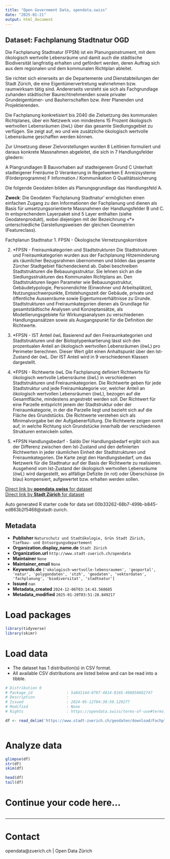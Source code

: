 ```yaml
---
title: "Open Government Data, opendata.swiss"
date: "2025-01-21"
output: html_document
---
```


## Dataset: Fachplanung Stadtnatur OGD

Die Fachplanung Stadtnatur (FPSN) ist ein Planungsinstrument, mit dem ökologisch wertvolle Lebensräume und damit auch die städtische Biodiversität langfristig erhalten und gefördert werden, deren Auftrag sich aus dem regionalen und dem kommunalen Richtplan ableitet.

Sie richtet sich einerseits an die Departemente und Dienstabteilungen der Stadt Zürich, die eine Eigentümervertretung wahrnehmen bzw. raumwirksam tätig sind. Andererseits versteht sie sich als Fachgrundlage zuhanden städtischer Baurechtnehmenden sowie privater Grundeigentümer- und Bauherrschaften bzw. ihrer Planenden und Projektierenden.

Die Fachplanung konkretisiert bis 2040 die Zielsetzung des kommunalen Richtplanes, über ein Netzwerk von mindestens 15 Prozent ökologisch wertvollen Lebensräumen (öwL) über das gesamte Siedlungsgebiet zu verfügen. Sie zeigt auf, wo und wie zusätzliche ökologisch wertvolle Lebensräume geschaffen werden können.

Zur Umsetzung dieser Zielvorstellungen wurden 8 Leitlinien formuliert und daraus konkrete Massnahmen abgeleitet, die sich in 7 Handlungsfelder gliedern:

A Plangrundlagen
B Bauvorhaben auf stadteigenem Grund
C Unterhalt stadteigener Freiräume
D Verankerung in Regelwerken
E Anreizsysteme (Förderprogramme)
F Information / Kommunikation
G Qualitätssicherung

Die folgende Geodaten bilden als Planungsgrundlage das Handlungsfeld A.

**Zweck**: Die Geodaten 'Fachplanung Stadtnatur' ermöglichen einen einfachen Zugang zu den Informationen der Fachplanung und dienen als Basis für umsetzungsorientierte Massnahmen der Handlungsfelder B und C. In entsprechendem Layerpaket sind 5 Layer enthalten (siehe Geodatenprodukt), wobei diejenigen mit der Bezeichnung «*» unterschiedliche Darstellungsweisen der gleichen Geometrien (Featureclass).

Fachplanun Stadtnatur
1. FPSN - Ökologische Vernetzungskorridore

2. *FPSN - Freiraumkategorien und Stadtstrukturen
Die Stadtstrukturen und Freiraumkategorien wurden aus der Fachplanung Hitzeminderung als räumlicher Bezugsrahmen übernommen und bilden das gesamte Zürcher Stadtgebiet flächendeckend ab. Dabei beschreiben Stadtstrukturen die Bebauungsstruktur. Sie lehnen sich an die Siedlungsstrukturen des Kommunalen Richtplans an. Den Stadtstrukturen liegen Parameter wie Bebauungsstruktur, Gebäudetypologie, Personendichte (Einwohner und Arbeitsplätze), Nutzungsschwerpunkte, Entstehungszeit der Gebäude, private und öffentliche Aussenräume sowie Eigentumsverhältnisse zu Grunde. Stadtstrukturen und Freiraumkategorien dienen als Grundlage für gesamtstädtische Analysen und Konzeptansätze, als Modellierungsgebiete für Wirkungsanalysen zu verschiedenen Handlungsansätzen sowie als Ausgangspunkt für die Definition der Richtwerte.

3. *FPSN - IST Anteil öwL
Basierend auf den Freiraumkategorien und Stadtstrukturen und der Biotoptypenkartierung lässt sich den prozentualen Anteil an ökologisch wertvollen Lebensräumen (öwL) pro Perimeter berechnen. Dieser Wert gibt einen Anhaltspunkt über den Ist-Zustand der öwL. Der IST Anteil wird in 9 verschiedenen Klassen dargestellt.

4. *FPSN - Richtwerte öwL
Die Fachplanung definiert Richtwerte für ökologisch wertvolle Lebensräume (öwL) in verschiedenen Stadtstrukturen und Freiraumkategorien. Die Richtwerte geben für jede Stadtstruktur und jede Freiraumkategorie vor, welcher Anteil an ökologisch wertvollen Lebensräumen (öwL), bezogen auf die Gesamtfläche, mindestens angestrebt werden soll. Der Richtwert für eine Parzelle entspricht jenem der Stadtstruktur oder der Freiraumkategorie, in der die Parzelle liegt und bezieht sich auf die Fläche des Grundstücks. Die Richtwerte verstehen sich als Minimalvorgabe bei der Aufgabenerfüllung. Die Richtwerte zeigen somit auf, in welche Richtung sich Grundstücke innerhalb der verschiedenen Strukturen entwickeln sollen.

5. *FPSN Handlungsbedarf - Saldo
Der Handlungsbedarf ergibt sich aus der Differenz zwischen dem Ist-Zustand und den definierten Richtwerten in jeder räumlichen Einheit der Stadtstrukturen und Freiraumkategorien. Die Karte zeigt den Handlungsbedarf, um das Netzwerk für die Stadtnatur auf der Basis der Richtwerte zu realisieren. Ausgehend vom Ist-Zustand der ökologisch wertvollen Lebensräume (öwL) wird dargestellt, wo allfällige Defizite (in rot) oder Überschüsse (in blau) kompensiert, aufgewertet bzw. erhalten werden sollen.

[Direct link by **opendata.swiss** for dataset](https://opendata.swiss/de/dataset/fachplanung-stadtnatur-ogd)<br>
[Direct link by **Stadt Zürich** for dataset](https://data.stadt-zuerich.ch/dataset/geo_fachplanung_stadtnatur_ogd)

Auto generated R starter code for data set 00b33262-68b7-499b-b845-ed863b2f5468@stadt-zurich.

## Metadata

- **Publisher** `Naturschutz und Stadtökologie, Grün Stadt Zürich, Tiefbau- und Entsorgungsdepartement`
- **Organization.display_name.de** `Stadt Zürich`
- **Organization.url** `http://www.stadt-zuerich.ch/opendata`
- **Maintainer** `None`
- **Maintainer_email** `None`
- **Keywords.de** `['okologisch-wertvolle-lebensraumen', 'geoportal', 'natur', 'polygondaten', 'stzh', 'geodaten', 'vektordaten', 'fachplanung', 'biodiversitat', 'stadtnatur']`
- **Issued** `nan`
- **Metadata_created** `2024-12-06T03:14:43.568685`
- **Metadata_modified** `2025-01-20T03:51:28.849217`


# Load packages

```r

library(tidyverse)
library(skimr)

```

# Load data

-   The dataset has 1 distribution(s) in CSV format.
-   All available CSV distributions are listed below and can be read into a tibble.

```r

# Distribution 0
# Package_id               : 5a8d114d-0797-4814-8165-498856682747
# Description              : 
# Issued                   : 2024-05-12T04:30:50.129277
# Modified                 : None
# Rights                   : https://opendata.swiss/terms-of-use#terms_open

df <- read_delim('https://www.stadt-zuerich.ch/geodaten/download/Fachplanung_Stadtnatur_OGD?format=10008')



```

# Analyze data

```r

glimpse(df)
str(df)
skim(df)

head(df)
tail(df)

```

# Continue your code here...

```r

```

------------------------------------------------------------------------

# Contact

opendata@zuerich.ch | Open Data Zürich
